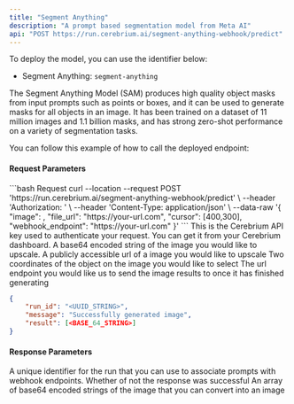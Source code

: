 ```yaml
---
title: "Segment Anything"
description: "A prompt based segmentation model from Meta AI"
api: "POST https://run.cerebrium.ai/segment-anything-webhook/predict"
---
```


To deploy the model, you can use the identifier below:

- Segment Anything: `segment-anything`

The Segment Anything Model (SAM) produces high quality object masks from input prompts such as points or boxes, and it can be used to generate masks for all objects in an image. It has been trained on a dataset of 11 million images and 1.1 billion masks, and has strong zero-shot performance on a variety of segmentation tasks.

You can follow this example of how to call the deployed endpoint:

#### Request Parameters

<RequestExample>
```bash Request
  curl --location --request POST 'https://run.cerebrium.ai/segment-anything-webhook/predict' \
      --header 'Authorization: <API_KEY>' \
      --header 'Content-Type: application/json' \
      --data-raw '{
        "image": <BASE_64_STRING>,
        "file_url": "https://your-url.com",
        "cursor": [400,300],
        "webhook_endpoint": "https://your-url.com"
      }'
```
</RequestExample>

<ParamField header="Authorization" type="string" required>
  This is the Cerebrium API key used to authenticate your request. You can get it from your Cerebrium dashboard.
</ParamField>
<ParamField body="image" type="string" optional>
  A base64 encoded string of the image you would like to upscale.
</ParamField>
<ParamField body="file_url" type="string" optional>
  A publicly accessible url of a image you would like to upscale
</ParamField>
<ParamField body="cursor" type="list" required>
  Two coordinates of the object on the image you would like to select
</ParamField>
<ParamField body="webhook_endpoint" type="string" optional>
   The url endpoint you would like us to send the image results to once it has finished generating
</ParamField>
<ResponseExample>

```json Response
{
    "run_id": "<UUID_STRING>",
    "message": "Successfully generated image",
    "result": [<BASE_64_STRING>]
}
```

</ResponseExample>

#### Response Parameters

<ResponseField name="run_id" type="string" required>
  A unique identifier for the run that you can use to associate prompts with
  webhook endpoints.
</ResponseField>
<ResponseField name="message" type="string" required>
  Whether of not the response was successful
</ResponseField>
<ResponseField name="result" type="string" required>
  An array of base64 encoded strings of the image that you can convert into an
  image
</ResponseField>
